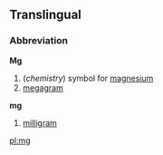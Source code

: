 ==Translingual==
===Abbreviation===

'''Mg'''

# (''chemistry'') symbol for [[magnesium]]
# [[megagram]]

'''mg'''

# [[milligram]]

[[pl:mg]]